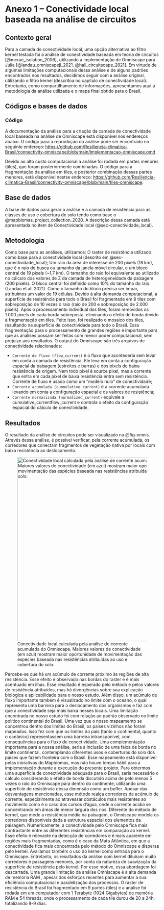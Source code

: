 # Anexo 1 – Conectividade local baseada na análise de circuitos

## Contexto geral

Para a camada de conectividade local, uma opção alternativa ao filtro kernel testada foi a análise de conectividade baseada em teoria de circuitos [@mcrae_isolation_2006], utilizando a implementação de Omniscape para Julia [@landau_omniscapejl_2021, @hall_circuitscape_2021]. Em virtude de algumas limitações computacionais dessa análise e de alguns padrões encontrados nos resultados, decidimos seguir com a análise original, utilizando o filtro kernel (descritoa no capítulo de conectividade local). Entretanto, como compartilhamento de informações, apresentamos aqui a metodologia da análise utilizada e o mapa final obtido para o Brasil.

## Códigos e bases de dados

### Código

A documentação da análise para a criação da camada de conectividade local baseada na análise de Omniscape está disponível nos endereços abaixo. O código para a reprodução da análise pode ser encontrado no seguinte endereço:
[https://github.com/Resiliencia-climatica-Brasil/connectivity-omniscape/blob/main/implementacao-omniscape.qmd](https://github.com/Resiliencia-climatica-Brasil/connectivity-omniscape/blob/main/implementacao-omniscape.qmd).

Devido ao alto custo computacional a análise foi rodada em partes menores (tiles), que foram posteriormente combinadas. O código para a fragmentação da análise em tiles, e posterior combinação dessas partes menores, está disponível nestse endereço:
[https://github.com/Resiliencia-climatica-Brasil/connectivity-omniscape/blob/main/tiles-omniscape](https://github.com/Resiliencia-climatica-Brasil/connectivity-omniscape/blob/main/tiles-omniscape).

## Base de dados

A base de dados para gerar a análise é a camada de resistência para as classes de uso e cobertura do solo tendo como base o @mapbiomas_project_collection_2020. A descrição dessa camada está apresentada no item de Conectividade local (@sec-conectividade_local).

## Metodologia

Como base para as análises, utilizamos:
O raster de resistência utilizado como base para a conectividade local (descrito em @sec-conectividade_local);
Um raio da área de interesse de 200 pixels (18 km), que é o raio de busca ou tamanho da janela móvel circular, e um bloco central de 19 pixels (~1,7 km). O tamanho do raio foi equivalente ao utilizado no cálculo dos valores de Z da camada de heterogeneidade da paisagem (200 pixels).  O bloco central foi definido como 10% do tamanho do raio (Landau et al. 2021). Como o tamanho do bloco precisa ser ímpar, atribuímos um valor de 19 células.
Devido à alta demanda computacional, a superfície de resistência para todo o Brasil foi fragmentada em 9 tiles com sobreposição de 10 vezes o raio (raio de 200 e sobreposição de 2.000 pixels). Após o processamento individual dos tiles, foram removidos os 1.000 pixels de cada borda sobreposta, eliminando o efeito de borda devido à fragmentação em tiles. Feito isso, foi realizado o mosaico dos tiles, resultando na superfície de conectividade para todo o Brasil. Essa fragmentação para o processamento de grandes regiões é importante para que as análises possam ser feitas com menor poder computacional, sem prejuízo aos resultados. O output do Omniscape são três arquivos de conectividade relacionados:

* `Corrente de fluxo (flow_current)` é o fluxo que aconteceria sem levar em conta a camada de resistência. Ele leva em conta a configuração espacial da paisagem (estreitos e barras) e dos pixels de baixa resistência de origem. Nem todo pixel é source pixel, mas a corrente que entra em cada pixel de baixa resistência entra sem resistência. Corrente de fluxo é usado como um “modelo nulo” de conectividade;
* `Corrente acumulada (cummulative_current)` é a corrente acumulada levando em conta a configuração espacial e os valores de resistência;
* `Corrente normalizada (normalized_current)` equivale a cumulative_currentflow_current e controla o efeito da configuração espacial do cálculo de conectividade.

## Resultados
O resultado da análise de circuitos pode ser visualizado na @fig-omnis. Através dessa análise, é possível verificar, pela corrente acumulada, os corredores que conectam fragmentos de vegetação nativa por locais com baixa resistência ao deslocamento.

![Conectividade local calculada pela análise de corrente acumulada do Omniscape. Maiores valores de conectividade (em azul) mostram maior oportunidade de movimentação das espécies baseada nas resistências atribuídas ao uso e cobertura do solo.](figs/Omniscape_Connectedness.png){#fig-omnis width="600" fig-align="center"}

Percebe-se que há um acúmulo de corrente próximo às regiões de alta resistência. Esse efeito é observado nas bordas do raster e é mais acentuado em ilhas. Esse resultado é esperado pelo método e pelos valores de resistência atribuídos, mas há divergências sobre sua explicação biológica e aplicabilidade para o nosso estudo. Além disso, um acúmulo de fluxo importante também é visualizado no limite com o oceano, o qual representa uma barreira para o deslocamento dos organismos e faz com que a conectividade seja mais baixa nesses locais.
Uma limitação encontrada no nosso estudo foi com relação ao padrão observado no limite político continental do Brasil. Uma vez que o nosso mapeamento se concentrou dentro dos limites do Brasil, os países vizinhos não foram mapeados. Isso fez com que os limites do país (tanto o continental, quanto o oceânico) representassem uma barreira intransponível, com consequências para o fluxo de conectividade. Uma complementação importante para a nossa análise, seria a inclusão de uma faixa de borda no limite continental, contemplando diferentes usos e coberturas do solo dos países que fazem fronteira com o Brasil. Esse mapeamento está disponível pelas iniciativas do Mapbiomas, mas não houve tempo hábil para a implementação durante a execução do presente projeto. Para obtermos uma superfície de conectividade adequada para o Brasil, seria necessário o cálculo considerando o efeito de borda discutido acima de pelo menos 5 vezes o raio do Omniscape para dentro do continente, utilizando uma superfície de resistência dessa dimensão como um buffer.
Apesar das desvantagens mencionadas, esse método realça corredores de acúmulo de corrente, especialmente ao atravessar obstáculos mais resistentes ao movimento como é o caso dos cursos d’água, onde a corrente acaba se concentrando em áreas de menor largura dos rios. Diferente do método de kernel, que mede a resistência média na paisagem, o Omniscape modela os corredores disponíveis dada a estrutura espacial dos elementos da paisagem. Numericamente, a conectividade pelo Omniscape fica mais contrastante entre as diferentes resistências em comparação ao kernel. Esse efeito é relevante na detecção de corredores e é mais aparente em regiões mais fragmentadas, como é o caso da Mata Atlântica, em que a conectividade fica mais concentrada pelo método do Omniscape e dispersa pelo kernel. Avaliamos também o uso do kernel como entrada para o Omniscape. Entretanto, os resultados da análise com kernel diluíram muito corredores e passagens menores, por conta da natureza de suavização da superfície de resistência pelo kernel. Por esse motivo, essa abordagem foi descartada.
Uma grande limitação da análise Omniscape é a alta demanda de memória RAM , apesar dos esforços recentes para aumentar a sua eficiência computacional e paralelização dos processos. O raster de resistência do Brasil foi fragmentado em 9 partes (tiles) e a análise foi rodada em um computador com 1 Terabyte (1024 Gigabytes) de memória RAM e 54 threads, onde o processamento de cada tile durou de 20 a 24h, totalizando 8-9 dias.


